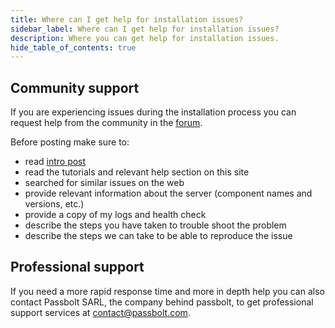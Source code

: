 ```yaml
---
title: Where can I get help for installation issues?
sidebar_label: Where can I get help for installation issues?
description: Where you can get help for installation issues.
hide_table_of_contents: true
---
```



## Community support
If you are experiencing issues during the installation process you can request help from the
community in the [forum](https://community.passbolt.com).

Before posting make sure to:
- read [intro post](https://community.passbolt.com/t/about-the-installation-issues-category/12)
- read the tutorials and relevant help section on this site
- searched for similar issues on the web
- provide relevant information about the server (component names and versions, etc.)
- provide a copy of my logs and health check
- describe the steps you have taken to trouble shoot the problem
- describe the steps we can take to be able to reproduce the issue

## Professional support
If you need a more rapid response time and more in depth help you can also contact
Passbolt SARL, the company behind passbolt, to get professional support services at
[contact@passbolt.com](mailto:contact@passbolt.com).
